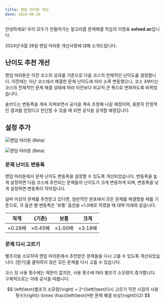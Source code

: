 ```yaml
---
title: 랜덤 마라톤 개선 
date: 2024-06-26
---
```


안녕하세요! 우리 모두가 만들어가는 알고리즘 문제해결 학습의 이정표 **solved.ac**입니다.

2024년 6월 26일 랜덤 마라톤 개선사항에 대해 소개드립니다.

## 난이도 추천 개선

랜덤 마라톤은 이전 코스의 성과를 기준으로 다음 코스의 전체적인 난이도를 결정합니다. 이전에는 지난 코스에서 해결한 문제 난이도에 따라 소폭 변동했으나,
코스 4부터는 코스의 전체적인 문제 해결 상태에 따라 이전보다 비교적 큰 폭으로 변화하도록 바뀌었습니다.

솔브드는 변동폭을 계속 지켜보면서 공식을 계속 조정해 나갈 예정이며, 충분히 안정적인 결과를 얻었다고 판단할 수 있을 때 되면 공식을 공개할 예정입니다.

## 설정 추가

![랜덤 마라톤 (Beta)](.settings.png)

![랜덤 마라톤 (Beta)](.settings.png)

### 문제 난이도 변동폭

랜덤 마라톤에서 문제 난이도 변동폭을 설정할 수 있도록 개선되었습니다. 변동폭을 높게 설정하면 다음 코스에 추천되는 문제들의 난이도가 크게 변동하게 되며, 변동폭을 낮게 설정하면 변동폭이 작아집니다.

실버 이상의 문제를 추천받고 있다면, 일반적인 분포에서 모든 문제를 해결했을 때를 기준으로, 각 옵션 별 변동폭은 '보통' 옵션을 $\times 1.0$배로 하였을 때 대략 아래와 같습니다.

| 작게 | (기존) | 보통 | 크게 |
|---|---|---|---|
| $\times 0.28$배 | $\times 0.45$배 | $\times 1.00$배 | $\times 3.18$배 |

### 문제 다시 고르기

별조각을 소모하여 랜덤 마라톤에서 추천받은 문제들을 다시 고를 수 있도록 개선되었습니다. [받기]를 클릭하지 않은 모든 문제를 다시 고를 수 있습니다.

코스 당 사용 횟수에는 제한이 없지만, 사용 횟수에 따라 별조각 소모량이 증가합니다. 구체적으로는 아래 공식을 따릅니다.

$$
\left(\text{별조각 소모량}\right) = 2^{\left(\text{다시 고르기 직전 시점의 사용 횟수}\right)} \times \frac{\left(\text{H번 문제 해결 보상}\right)}{2}
$$